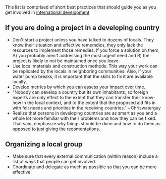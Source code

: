 {{AAG manuals}} 

This list is comprised of short best practices that should guide you as you get involved in [[international development]]

==If you are doing a project in a developing country==
*Don't start a project unless you have talked to dozens of locals.  They know their situation and effective rememdies, they only lack the resources to implement those remedies.   If you force a solution on them, A) you probably aren't addressing the most urgent need and B) the project is likely to not be maintained once you leave.
*Use local materials and construction methods.  This way your work can be replicated by the locals in neighboring communities.  Also, if your water pump breaks, it is important that the skills to fix it are available locally.
*Develop metrics by which you can assess your impact over time.
*"Nobody can develop a country but its own inhabitants; so foreign experts are only effect to the extent that they can transfer their know-how in the local context, and to the extent that the proposed aid fits in with felt needs and priorities in the receiving countries." ~Chriswaterguy
*Realize that persons in developing countries are as smart as you and a whole lot more familiar with their problems and how they can be fixed.  That said, emphasize why things should be done and how to do them as opposed to just giving the recomentations.

==Organizing a local group==
*Make sure that every external communication (within reason) include a list of ways that people can get involved.
*Coordinate and delegate as much as possible so that you can be more effective.